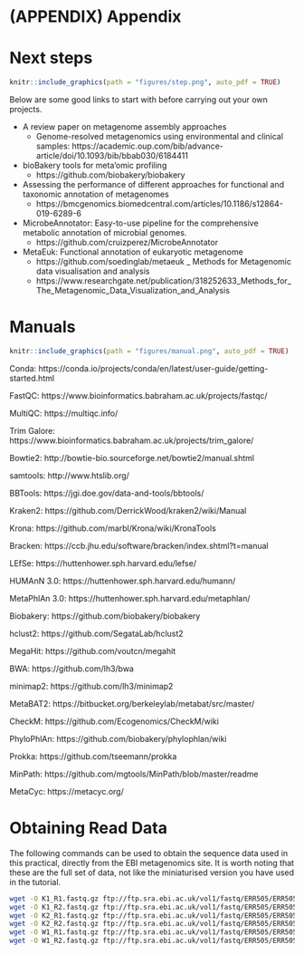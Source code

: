 # (APPENDIX) Appendix {-}

# Next steps
```{r, fig.align = 'center',out.width= '15%', echo=FALSE }
knitr::include_graphics(path = "figures/step.png", auto_pdf = TRUE)
``` 

Below are some good links to start with before carrying out your own projects.

- A review paper on metagenome assembly approaches
   - Genome-resolved metagenomics using environmental and clinical samples: https://academic.oup.com/bib/advance-article/doi/10.1093/bib/bbab030/6184411
- bioBakery tools for meta'omic profiling
   - https://github.com/biobakery/biobakery
- Assessing the performance of different approaches for functional and taxonomic annotation of metagenomes
   - https://bmcgenomics.biomedcentral.com/articles/10.1186/s12864-019-6289-6
- MicrobeAnnotator: Easy-to-use pipeline for the comprehensive metabolic annotation of microbial genomes.
   - https://github.com/cruizperez/MicrobeAnnotator
- MetaEuk: Functional annotation of eukaryotic metagenome
   - https://github.com/soedinglab/metaeuk
_ Methods for Metagenomic data visualisation and analysis
   - https://www.researchgate.net/publication/318252633_Methods_for_The_Metagenomic_Data_Visualization_and_Analysis

# Manuals
```{r, fig.align = 'center',out.width= '15%', echo=FALSE }
knitr::include_graphics(path = "figures/manual.png", auto_pdf = TRUE)
``` 

Conda: https://conda.io/projects/conda/en/latest/user-guide/getting-started.html

FastQC: https://www.bioinformatics.babraham.ac.uk/projects/fastqc/

MultiQC: https://multiqc.info/

Trim Galore: https://www.bioinformatics.babraham.ac.uk/projects/trim_galore/

Bowtie2: http://bowtie-bio.sourceforge.net/bowtie2/manual.shtml

samtools: http://www.htslib.org/

BBTools: https://jgi.doe.gov/data-and-tools/bbtools/

Kraken2: https://github.com/DerrickWood/kraken2/wiki/Manual

Krona: https://github.com/marbl/Krona/wiki/KronaTools

Bracken: https://ccb.jhu.edu/software/bracken/index.shtml?t=manual

LEfSe: https://huttenhower.sph.harvard.edu/lefse/

HUMAnN 3.0: https://huttenhower.sph.harvard.edu/humann/

MetaPhlAn 3.0: https://huttenhower.sph.harvard.edu/metaphlan/

Biobakery: https://github.com/biobakery/biobakery

hclust2: https://github.com/SegataLab/hclust2

MegaHit: https://github.com/voutcn/megahit

BWA: https://github.com/lh3/bwa

minimap2: https://github.com/lh3/minimap2

MetaBAT2: https://bitbucket.org/berkeleylab/metabat/src/master/

CheckM: https://github.com/Ecogenomics/CheckM/wiki

PhyloPhlAn: https://github.com/biobakery/phylophlan/wiki

Prokka: https://github.com/tseemann/prokka

MinPath: https://github.com/mgtools/MinPath/blob/master/readme

MetaCyc: https://metacyc.org/

# Obtaining Read Data

The following commands can be used to obtain the sequence data used in this practical, directly from the EBI metagenomics site. It is worth noting that these are the full set of data, not like the miniaturised version you have used in the tutorial.

```{bash eval=FALSE}
wget -O K1_R1.fastq.gz ftp://ftp.sra.ebi.ac.uk/vol1/fastq/ERR505/ERR505102/ERR505102_1.fastq.gz
wget -O K1_R2.fastq.gz ftp://ftp.sra.ebi.ac.uk/vol1/fastq/ERR505/ERR505102/ERR505102_2.fastq.gz
wget -O K2_R1.fastq.gz ftp://ftp.sra.ebi.ac.uk/vol1/fastq/ERR505/ERR505104/ERR505104_1.fastq.gz
wget -O K2_R2.fastq.gz ftp://ftp.sra.ebi.ac.uk/vol1/fastq/ERR505/ERR505104/ERR505104_2.fastq.gz
wget -O W1_R1.fastq.gz ftp://ftp.sra.ebi.ac.uk/vol1/fastq/ERR505/ERR505090/ERR505090_1.fastq.gz
wget -O W1_R2.fastq.gz ftp://ftp.sra.ebi.ac.uk/vol1/fastq/ERR505/ERR505090/ERR505090_2.fastq.gz
```
